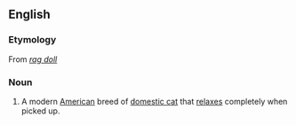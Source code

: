 ==English==

===Etymology===
From ''[[rag doll]]''

===Noun===
{{wikipedia}}
{{en-noun}}

# A modern [[American]] breed of [[domestic cat]] that [[relax]]es completely when picked up.